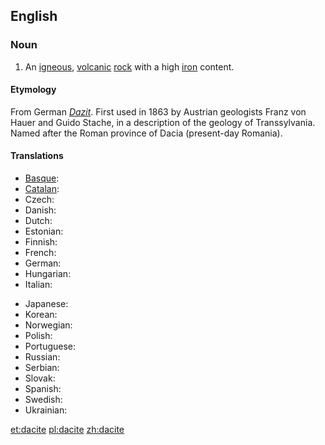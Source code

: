 ==English==

===Noun===
{{en-noun}}
{{wikipedia}}

# {{geology}} An [[igneous]], [[volcanic]] [[rock]] with a high [[iron]] content.

====Etymology====
From German ''[[Dazit]]''. First used in 1863 by Austrian geologists Franz von Hauer and Guido Stache, in a description of the geology of Transsylvania. Named after the Roman province of Dacia (present-day Romania).

====Translations====
{{trans-top|(geology) an igneous, volcanic rock with a high iron content}}
* [[Basque]]: {{t|eu|dazita}}
* [[Catalan]]: {{t|ca|dacita |f}}
* Czech: {{t-|cs|dacit|m}}
* Danish: {{t|da|dacit}}
* Dutch: {{t|nl|daciet|f}}
* Estonian: {{t|et|datsiit}}
* Finnish: {{t|fi|daciitti}}
* French: {{t|fr|dacite|f}}
* German: {{t|de|Dazit|m}}
* Hungarian: {{t|hu|dácit }}
* Italian: {{t|it|dacite|f}}
{{trans-mid}}
* Japanese: {{t|ja|デイサイト|sc=Jpan}}
* Korean: {{t|ko|데이사이트|sc=Kore}}
* Norwegian: {{t|no|dacitt}}
* Polish: {{t|pl|dacyt}}
* Portuguese: {{t|pt|dacito|m}}
* Russian: {{t|ru|дацит|sc=Cyrl}}
* Serbian: {{t|sr|дацит|sc=Cyrl}}
* Slovak: {{t|sk|dacit}}
* Spanish: {{t|es|dacita}}
* Swedish: {{t|sv|dacit}}
* Ukrainian: {{t|uk|дацит |sc=Cyrl}}
{{trans-bottom}}

[[et:dacite]]
[[pl:dacite]]
[[zh:dacite]]